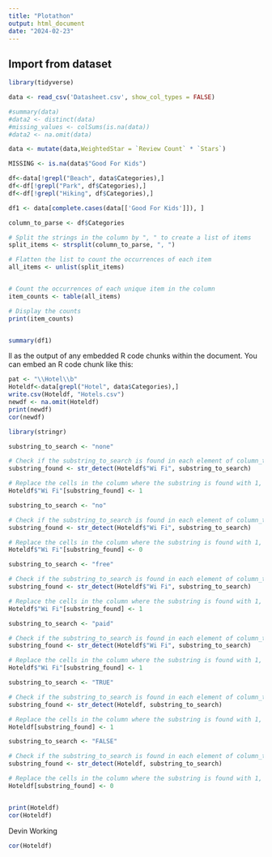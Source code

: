 ```yaml
---
title: "Plotathon"
output: html_document
date: "2024-02-23"
---
```


## Import from dataset

```r
library(tidyverse)

data <- read_csv('Datasheet.csv', show_col_types = FALSE)

#summary(data)
#data2 <- distinct(data)
#missing_values <- colSums(is.na(data))
#data2 <- na.omit(data)

data <- mutate(data,WeightedStar = `Review Count` * `Stars`)

MISSING <- is.na(data$"Good For Kids")

df<-data[!grepl("Beach", data$Categories),]
df<-df[!grepl("Park", df$Categories),]
df<-df[!grepl("Hiking", df$Categories),]

df1 <- data[complete.cases(data[['Good For Kids']]), ]

column_to_parse <- df$Categories

# Split the strings in the column by ", " to create a list of items
split_items <- strsplit(column_to_parse, ", ")

# Flatten the list to count the occurrences of each item
all_items <- unlist(split_items)


# Count the occurrences of each unique item in the column
item_counts <- table(all_items)

# Display the counts
print(item_counts)


summary(df1)

```

ll as the output of any embedded R code chunks within the document. You can embed an R code chunk like this:

```r
pat <- "\\Hotel\\b"
Hoteldf<-data[grepl("Hotel", data$Categories),]
write.csv(Hoteldf, "Hotels.csv")
newdf <- na.omit(Hoteldf)
print(newdf)
cor(newdf)
```
```r
library(stringr)

substring_to_search <- "none"

# Check if the substring_to_search is found in each element of column_to_modify
substring_found <- str_detect(Hoteldf$"Wi Fi", substring_to_search)

# Replace the cells in the column where the substring is found with 1, otherwise leave them unchanged
Hoteldf$"Wi Fi"[substring_found] <- 1

substring_to_search <- "no"

# Check if the substring_to_search is found in each element of column_to_modify
substring_found <- str_detect(Hoteldf$"Wi Fi", substring_to_search)

# Replace the cells in the column where the substring is found with 1, otherwise leave them unchanged
Hoteldf$"Wi Fi"[substring_found] <- 0

substring_to_search <- "free"

# Check if the substring_to_search is found in each element of column_to_modify
substring_found <- str_detect(Hoteldf$"Wi Fi", substring_to_search)

# Replace the cells in the column where the substring is found with 1, otherwise leave them unchanged
Hoteldf$"Wi Fi"[substring_found] <- 1

substring_to_search <- "paid"

# Check if the substring_to_search is found in each element of column_to_modify
substring_found <- str_detect(Hoteldf$"Wi Fi", substring_to_search)

# Replace the cells in the column where the substring is found with 1, otherwise leave them unchanged
Hoteldf$"Wi Fi"[substring_found] <- 1

substring_to_search <- "TRUE"

# Check if the substring_to_search is found in each element of column_to_modify
substring_found <- str_detect(Hoteldf, substring_to_search)

# Replace the cells in the column where the substring is found with 1, otherwise leave them unchanged
Hoteldf[substring_found] <- 1

substring_to_search <- "FALSE"

# Check if the substring_to_search is found in each element of column_to_modify
substring_found <- str_detect(Hoteldf, substring_to_search)

# Replace the cells in the column where the substring is found with 1, otherwise leave them unchanged
Hoteldf[substring_found] <- 0


print(Hoteldf)
cor(Hoteldf)

```
Devin Working

```r

cor(Hoteldf)


```




